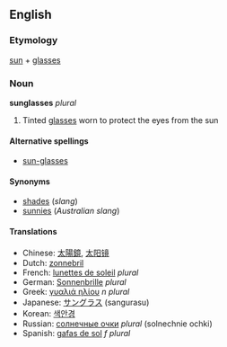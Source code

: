 ==English==
===Etymology===
[[sun]] + [[glasses]]

===Noun===
'''sunglasses''' ''plural''

# Tinted [[glasses]] worn to protect the eyes from the sun

====Alternative spellings====
*[[sun-glasses]]

====Synonyms====
*[[shades]] (''slang'')
*[[sunnies]] (''Australian slang'')

====Translations====
*Chinese: [[太陽鏡]], [[太阳镜]]
*Dutch: [[zonnebril]]
*French: [[lunettes de soleil]] ''plural''
*German: [[Sonnenbrille]] ''plural''
*Greek: [[γυαλιά ηλίου]] ''n plural''
*Japanese: [[サングラス]] (sangurasu)
*Korean: [[색안경]]
*Russian: [[солнечные очки]] ''plural'' (solnechnie ochki)
*Spanish: [[gafas de sol]] ''f plural''